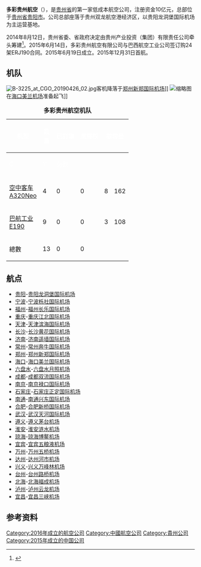 {{提示|贵州航空}}
{{Infobox airline
| airline = 多彩贵州航空<br>Colorful Guizhou Airlines
| logo = Colorful Guizhou Airlines logo.svg
| logo_size = 
| fleet_size = 10
| destinations = 25
| IATA = GY
| ICAO = CGZ
| callsign = 黔兴/COLORFUL
| founded ={{Start date and age|2015|6|11}}<br/>{{CHN}}[[贵州省|贵州省]][[贵阳市|贵阳市]]
| headquarters = {{CHN}}[[贵州省|贵州省]][[贵阳市|贵阳市]][[南明区|南明区]]
| key_people = [[翟彦|翟彦]] 
| hubs = [[贵阳龙洞堡国际机场|贵阳龙洞堡国际机场]]
| focus_cities = 
| frequent_flyer = 
| lounge = 
| alliance = 
| website = [https://www.cgzair.com 多彩贵州航空]
|secondary_hubs=[[遵义茅台机场|遵义茅台机场]]|bases=[[贵阳龙洞堡国际机场|贵阳龙洞堡国际机场]]<br />[[遵义茅台机场|遵义茅台机场]]}}
'''多彩贵州航空'''（{{lang-en|'''Colorful Guizhou Airlines'''}}），是[[贵州省|贵州省]]的第一家低成本航空公司，注册资金10亿元，总部位于[[贵州省|贵州省]][[贵阳市|贵阳市]]。公司总部座落于贵州双龙航空港经济区，以贵阳龙洞堡国际机场为主运营基地。 

2014年8月12日，贵州省委、省政府决定由贵州产业投资（集团）有限责任公司牵头筹建<ref>{{cite news|author1=王钦|title=多彩贵州航空首航毕节 20分钟抵达|url=http://gz.people.com.cn/n2/2016/0101/c222152-27445949.html|accessdate=2016-04-10|agency=人民网贵州频道|publisher=人民网|date=2016-01-01|archive-date=2017-01-12|archive-url=https://web.archive.org/web/20170112160316/http://gz.people.com.cn/n2/2016/0101/c222152-27445949.html|dead-url=no}}</ref>。2015年6月14日，多彩贵州航空有限公司与巴西航空工业公司签订购24架ERJ190合同。2015年6月19日成立。2015年12月31日首航。

==机队==
[[File:B-3225_at_CGO_20190426_02.jpg|thumb]]客机降落于[[郑州新郑国际机场|郑州新郑国际机场]]]]
[[File:Colorful_Guizhou_Airlines_ERJ-190_B-3116_at_Haikou_Meilan_Airport-HAK.jpg|缩略图]]在[[海口美兰机场|海口美兰机场]]准备起飞]]
{| class="toccolours" border="1" cellpadding="3" style="border-collapse:collapse"
|+ '''多彩贵州航空机队'''
|- bgcolor=#008B8B
!rowspan="2" | <font color=white>机型
!rowspan="2" | <font color=white>数量
!rowspan="2" | <font color=white>已訂購
!rowspan="2" | <font color=white>選擇权
!colspan="3" | <font color=white>载客量
!rowspan="2" | <font color=white>备注
|- bgcolor=#008B8B
! style="width:20px;" |<font color=white><abbr title="商务舱（国内航班为头等舱）">C</abbr>
! style="width:20px;" |<font color=white><abbr title="经济舱">Y</abbr>
!<font color=white>总数
|-
|[[空客A320neo|空中客车 A320Neo]]
|4
|0
|0
|8
|162
|170
|
|-
|[[E190|巴航工业 E190]]
|9
|0
|0
|3
|108
|111
|
|-
!總數
|13
|0
|0
|
|
|
|
|}

==航点==

* [[贵阳|贵阳]]-[[贵阳龙洞堡国际机场|贵阳龙洞堡国际机场]]
* [[宁波|宁波]]-[[宁波栎社国际机场|宁波栎社国际机场]]
* [[福州|福州]]-[[福州长乐国际机场|福州长乐国际机场]]
* [[重庆|重庆]]-[[重庆江北国际机场|重庆江北国际机场]]
* [[天津|天津]]-[[天津滨海国际机场|天津滨海国际机场]]
* [[长沙|长沙]]-[[长沙黄花国际机场|长沙黄花国际机场]]
* [[济南|济南]]-[[济南遥墙国际机场|济南遥墙国际机场]]
* [[常州|常州]]-[[常州奔牛国际机场|常州奔牛国际机场]]
* [[郑州|郑州]]-[[郑州新郑国际机场|郑州新郑国际机场]]
* [[海口|海口]]-[[海口美兰国际机场|海口美兰国际机场]]
* [[六盘水|六盘水]]-[[六盘水月照机场|六盘水月照机场]]
* [[成都|成都]]-[[成都双流国际机场|成都双流国际机场]]
* [[南京|南京]]-[[南京禄口国际机场|南京禄口国际机场]]
* [[石家庄|石家庄]]-[[石家庄正定国际机场|石家庄正定国际机场]]
* [[南通|南通]]-[[南通兴东国际机场|南通兴东国际机场]]
* [[合肥|合肥]]-[[合肥新桥国际机场|合肥新桥国际机场]]
* [[武汉|武汉]]-[[武汉天河国际机场|武汉天河国际机场]]
* [[遵义|遵义]]-[[遵义茅台机场|遵义茅台机场]]
* [[淮安|淮安]]-[[淮安涟水机场|淮安涟水机场]]
* [[琼海|琼海]]-[[琼海博鳌机场|琼海博鳌机场]]
* [[宜宾|宜宾]]-[[宜賓五糧液機場|宜宾五粮液机场]]
* [[万州|万州]]-[[万州五桥机场|万州五桥机场]]
* [[达州|达州]]-[[达州河市机场|达州河市机场]]
* [[兴义|兴义]]-[[兴义万峰林机场|兴义万峰林机场]]
* [[台州|台州]]-[[台州路桥机场|台州路桥机场]]
* [[北海市|北海]]-[[北海福成机场|北海福成机场]]
* [[泸州|泸州]]-[[泸州云龙机场|泸州云龙机场]]
* [[宜昌|宜昌]]-[[宜昌三峡机场|宜昌三峡机场]]

==参考资料==
<references/>

{{中华人民共和国航空公司}}

[[Category:2016年成立的航空公司|Category:2016年成立的航空公司]]
[[Category:中國航空公司|Category:中國航空公司]]
[[Category:貴州公司|Category:貴州公司]]
[[Category:2015年成立的中国公司|Category:2015年成立的中国公司]]